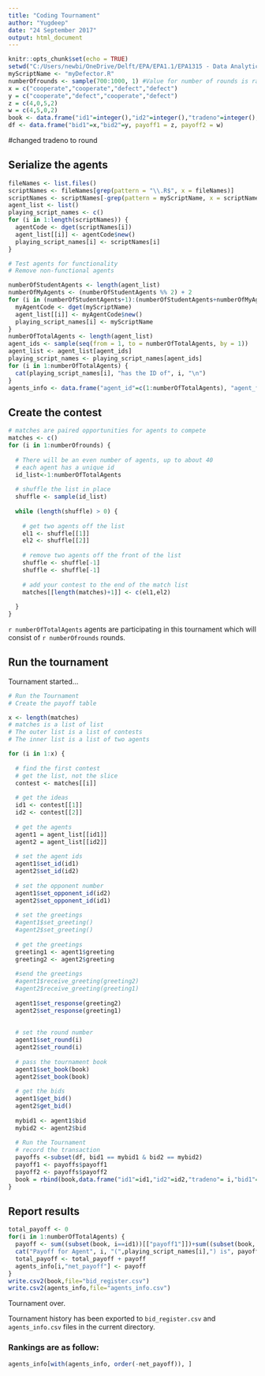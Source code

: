 ```yaml
---
title: "Coding Tournament"
author: "Yugdeep"
date: "24 September 2017"
output: html_document
---
```


```r
knitr::opts_chunk$set(echo = TRUE)
setwd("C:/Users/newbi/OneDrive/Delft/EPA/EPA1.1/EPA1315 - Data Analytics and Visualization/R/Tournament2")
myScriptName <- "myDefector.R"
numberOfrounds <- sample(700:1000, 1) #Value for number of rounds is randomly picked in the range of 700:1000
x = c("cooperate","cooperate","defect","defect")
y = c("cooperate","defect","cooperate","defect")
z = c(4,0,5,2)
w = c(4,5,0,2)
book <- data.frame("id1"=integer(),"id2"=integer(),"tradeno"=integer(),"bid1"=character(),"bid2"=character(), "payoff1"=integer(), "payoff2"=integer())
df <- data.frame("bid1"=x,"bid2"=y, payoff1 = z, payoff2 = w)
```
#changed tradeno to round


## Serialize the agents


```r
fileNames <- list.files()
scriptNames <- fileNames[grep(pattern = "\\.R$", x = fileNames)]
scriptNames <- scriptNames[-grep(pattern = myScriptName, x = scriptNames)]
agent_list <- list()
playing_script_names <- c()
for (i in 1:length(scriptNames)) {
  agentCode <- dget(scriptNames[i])
  agent_list[[i]] <- agentCode$new()
  playing_script_names[i] <- scriptNames[i]
}

# Test agents for functionality
# Remove non-functional agents

numberOfStudentAgents <- length(agent_list)
numberOfMyAgents <- (numberOfStudentAgents %% 2) + 2
for (i in (numberOfStudentAgents+1):(numberOfStudentAgents+numberOfMyAgents)) {
  myAgentCode <- dget(myScriptName)
  agent_list[[i]] <- myAgentCode$new()
  playing_script_names[i] <- myScriptName
}
numberOfTotalAgents <- length(agent_list)
agent_ids <- sample(seq(from = 1, to = numberOfTotalAgents, by = 1))
agent_list <- agent_list[agent_ids]
playing_script_names <- playing_script_names[agent_ids]
for (i in 1:numberOfTotalAgents) {
  cat(playing_script_names[i], "has the ID of", i, "\n")
}
agents_info <- data.frame("agent_id"=c(1:numberOfTotalAgents), "agent_file_name"=playing_script_names, "net_payoff"=NA)
```



## Create the contest


```r
# matches are paired opportunities for agents to compete
matches <- c()
for (i in 1:numberOfrounds) {
  
  # There will be an even number of agents, up to about 40
  # each agent has a unique id
  id_list<-1:numberOfTotalAgents
  
  # shuffle the list in place
  shuffle <- sample(id_list)
  
  while (length(shuffle) > 0) {
    
    # get two agents off the list
    el1 <- shuffle[[1]]
    el2 <- shuffle[[2]]
    
    # remove two agents off the front of the list
    shuffle <- shuffle[-1]
    shuffle <- shuffle[-1]
    
    # add your contest to the end of the match list
    matches[[length(matches)+1]] <- c(el1,el2)
    
  }
}
```

`r numberOfTotalAgents` agents are participating in this tournament which will consist of `r numberOfrounds` rounds.

## Run the tournament


Tournament started...

```r
# Run the Tournament
# Create the payoff table

x <- length(matches)
# matches is a list of list
# The outer list is a list of contests
# The inner list is a list of two agents

for (i in 1:x) {
  
  # find the first contest
  # get the list, not the slice
  contest <- matches[[i]]
  
  # get the ideas
  id1 <- contest[[1]]
  id2 <- contest[[2]]
  
  # get the agents
  agent1 = agent_list[[id1]]
  agent2 = agent_list[[id2]]
  
  # set the agent ids
  agent1$set_id(id1)
  agent2$set_id(id2)
  
  # set the opponent number
  agent1$set_opponent_id(id2)
  agent2$set_opponent_id(id1)
  
  # set the greetings
  #agent1$set_greeting()
  #agent2$set_greeting()
  
  # get the greetings
  greeting1 <- agent1$greeting
  greeting2 <- agent2$greeting
  
  #send the greetings
  #agent1$receive_greeting(greeting2)
  #agent2$receive_greeting(greeting1)
  
  agent1$set_response(greeting2)
  agent2$set_response(greeting1)
  
  
  # set the round number
  agent1$set_round(i)
  agent2$set_round(i)
  
  # pass the tournament book
  agent1$set_book(book)
  agent2$set_book(book)
  
  # get the bids
  agent1$get_bid()
  agent2$get_bid()
  
  mybid1 <- agent1$bid
  mybid2 <- agent2$bid
  
  # Run the Tournament
  # record the transaction
  payoffs <-subset(df, bid1 == mybid1 & bid2 == mybid2)
  payoff1 <- payoffs$payoff1
  payoff2 <- payoffs$payoff2
  book = rbind(book,data.frame("id1"=id1,"id2"=id2,"tradeno"= i,"bid1"=mybid1,"bid2"=mybid2,"payoff1"=payoff1,"payoff2"=payoff2))
}
```

## Report results

```r
total_payoff <- 0
for(i in 1:numberOfTotalAgents) {
  payoff <- sum((subset(book, i==id1))[["payoff1"]])+sum((subset(book, i==id2))[["payoff2"]])
  cat("Payoff for Agent", i, "(",playing_script_names[i],") is", payoff, "\n")
  total_payoff <- total_payoff + payoff
  agents_info[i,"net_payoff"] <- payoff
}
write.csv2(book,file="bid_register.csv")
write.csv2(agents_info,file="agents_info.csv")
```

Tournament over.


Tournament history has been exported to `bid_register.csv` and `agents_info.csv` files in the current directory.

### Rankings are as follow:

```r
agents_info[with(agents_info, order(-net_payoff)), ]
```
